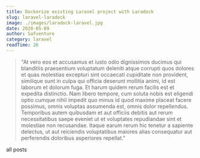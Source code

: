 ```yaml
---
title: Dockerize existing Laravel project with Laradock 
slug: laravel-laradock
image: ./images/laradock-laravel.jpg
date: 2020-05-09
author: Safventure
category: laravel
readTime: 26
---
```




<blockquote>
"At vero eos et accusamus et iusto odio dignissimos ducimus qui blanditiis praesentium voluptatum deleniti atque corrupti quos dolores et quas molestias excepturi sint occaecati cupiditate non provident, similique sunt in culpa qui officia deserunt mollitia animi, id est laborum et dolorum fuga. Et harum quidem rerum facilis est et expedita distinctio. Nam libero tempore, cum soluta nobis est eligendi optio cumque nihil impedit quo minus id quod maxime placeat facere possimus, omnis voluptas assumenda est, omnis dolor repellendus. Temporibus autem quibusdam et aut officiis debitis aut rerum necessitatibus saepe eveniet ut et voluptates repudiandae sint et molestiae non recusandae. Itaque earum rerum hic tenetur a sapiente delectus, ut aut reiciendis voluptatibus maiores alias consequatur aut perferendis doloribus asperiores repellat."
</blockquote>


<Link to="/posts" className="btn center-btn">
  all posts
</Link>
